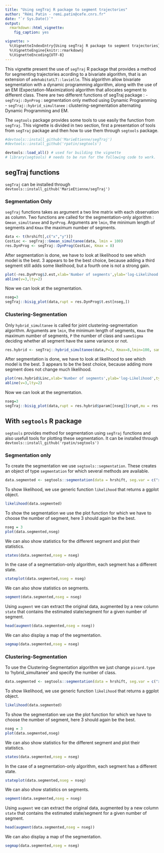 ```yaml
---
title: "Using segTraj R package to segment trajectories"
author: "Rémi Patin - remi.patin@cefe.cnrs.fr"
date: "`r Sys.Date()`"
output: 
  rmarkdown::html_vignette:
    fig_caption: yes

vignette: >
  %\VignetteIndexEntry{Using segTraj R package to segment trajectories}
  %\VignetteEngine{knitr::rmarkdown}
  %\VignetteEncoding{UTF-8}
---
```


This vignette present the use of `segTraj` R package that provides a method for segmenting trajectories acording to a bivariate algorithm, that is an extension of `adehabitatLT::lavielle`. This algorithm allow bivariate segmentation with a dynamic programming algorithm, along with the use of an EM (Expectation-Maximization) algorithm that allocates segment to different class. There are two different functions of segTraj package :
- `segTraj::DynProg` : segmentation only method using Dynamic Programming
- `segTraj::hybrid_simultanee` : clustering-segmentation alternating Dynamic Programming and EM.

The `segtools` package provides some tools to use easily the function from `segTraj`. This vignette is divided in two section, first a presentation of tools from `segTraj` package and then how to use them through `segtools` package.

```r
#devtools::install_github('MarieEtienne/segTraj')
#devtools::install_github('rpatin/segtools')

devtools::load_all() # used for building the vignette
# library(segtools) # needs to be run for the following code to work.
```


## segTraj functions

`segTraj` can be installed through `devtools::install_github('MarieEtienne/segTraj')`

### Segmentation Only

`segTraj` functions takes as argument a two line matrix with each observation as column. Two functions are called for the segmentation-only algorithm : `Gmean_simultanee` and `DynProg`. Arguments are `lmin`, the minimum length of segments and `Kmax` the maximum number of segments.

```r
data <- t(hrshift[,c("x","y")])
CostLoc <- segTraj::Gmean_simultanee(data, lmin = 100)
res.DynProg <- segTraj::DynProg(CostLoc, Kmax = 8)
```

After segmentation is done, we have to look at likelihood to see which model is the best. 3 appears to be the best choice, because adding a third segment still adds some likelihood, but a fourth one is not a strong gain.

```r
plot(-res.DynProg$J.est,xlab='Number of segments',ylab='log-Likelihood',type='b')
abline(v=3,lty=2)
```

Now we can look at the segmentation.

```r
nseg=3
segTraj::bisig_plot(data,rupt = res.DynProg$t.est[nseg,])
```


### Clustering-Segmentation

Only `hybrid_simultanee` is called for joint clustering-segmentation algorithm.
Arguments are `lmin`, the minimum length of segments, `Kmax` the maximum number of segments, `P` the number of class and `sameSigma` deciding whether all segment have the same variance or not.

```r
res.hybrid <- segTraj::hybrid_simultanee(data,P=3, Kmax=8,lmin=100, sameSigma = F)
```

After segmentation is done, we have to look at likelihood to see which model is the best. 3 appears to be the best choice, because adding more segment does not change much likelihood.

```r
plot(res.hybrid$Linc,xlab='Number of segments',ylab='log-Likelihood',type='b')
abline(v=3,lty=2)
```

Now we can look at the segmentation.

```r
nseg=3
segTraj::bisig_plot(data,rupt = res.hybrid$param[[nseg]]$rupt,mu = res.hybrid$param[[nseg]]$phi$mu,pop = res.hybrid$param[[nseg]]$cluster)
```

## With `segtools` R package

`segtools` provides method for segmentation using `segTraj` functions and also usefull tools for plotting these segmentation. It can be installed through `devtools::install_github('rpatin/segtools')`

### Segmentation only

To create the segmentation we use `segtools::segmentation`. These creates an object of type `segmentation` for which several methods are available.

```r
data.segmented <- segtools::segmentation(data = hrshift, seg.var = c("x","y"), order.var = "x", type = 'picard', picard.type = 'DynProg', lmin = 100, Kmax = 8)

```

To show likelihood, we use generic function `likelihood` that returns a ggplot object.

```r
likelihood(data.segmented)
```

To show the segmentation we use the plot function for which we have to choose the number of segment, here 3 should again be the best.

```r
nseg = 3
plot(data.segmented,nseg)
```

We can also show statistics for the different segment and plot their statistics.

```r
states(data.segmented,nseg = nseg)
```

In the case of a segmentation-only algorithm, each segment has a different state.

```r
stateplot(data.segmented,nseg = nseg)
```

We can also show statistics on segments.

```r
segment(data.segmented,nseg = nseg)
```

Using `augment` we can extract the original data, augmented by a new column `state` that contains the estimated state/segment for a given number of segment.

```r
head(augment(data.segmented,nseg = nseg))
```

We can also display a map of the segmentation.

```r
segmap(data.segmented,nseg = nseg)
```

### Clustering-Segmentation

To use the Clustering-Segmentation algorithm we just change `picard.type` to 'hybrid_simultanee' and specify the number of class.

```r

data.segmented <- segtools::segmentation(data = hrshift, seg.var = c("x","y"), order.var = "x", type = 'picard', picard.type = 'hybrid_simultanee', lmin = 100, Kmax = 8,nclass=3)

```

To show likelihood, we use generic function `likelihood` that returns a ggplot object.

```r
likelihood(data.segmented)
```

To show the segmentation we use the plot function for which we have to choose the number of segment, here 3 should again be the best.

```r
nseg = 3
plot(data.segmented,nseg)
```

We can also show statistics for the different segment and plot their statistics.

```r
states(data.segmented,nseg = nseg)
```

In the case of a segmentation-only algorithm, each segment has a different state.

```r
stateplot(data.segmented,nseg = nseg)
```

We can also show statistics on segments.

```r
segment(data.segmented,nseg = nseg)
```

Using `augment` we can extract the original data, augmented by a new column `state` that contains the estimated state/segment for a given number of segment.

```r
head(augment(data.segmented,nseg = nseg))
```

We can also display a map of the segmentation.

```r
segmap(data.segmented,nseg = nseg)
```


